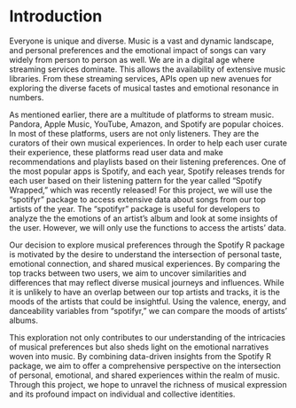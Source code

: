 # Introduction
Everyone is unique and diverse. Music is a vast and dynamic landscape, and personal preferences and the emotional impact of songs can vary widely from person to person as well. We are in a digital age where streaming services dominate. This allows the availability of extensive music libraries. From these streaming services, APIs open up new avenues for exploring the diverse facets of musical tastes and emotional resonance in numbers. 

As mentioned earlier, there are a multitude of platforms to stream music. Pandora, Apple Music, YouTube, Amazon, and Spotify are popular choices. In most of these platforms, users are not only listeners. They are the curators of their own musical experiences. In order to help each user curate their experience, these platforms read user data and make recommendations and playlists based on their listening preferences. One of the most popular apps is Spotify, and each year, Spotify releases trends for each user based on their listening pattern for the year called “Spotify Wrapped,” which was recently released! For this project, we will use the “spotifyr” package to access extensive data about songs from our top artists of the year. The “spotifyr” package is useful for developers to analyze the the emotions of an artist’s album and look at some insights of the user. However, we will only use the functions to access the artists’ data. 
 
Our decision to explore musical preferences through the Spotify R package is motivated by the desire to understand the intersection of personal taste, emotional connection, and shared musical experiences. By comparing the top tracks between two users, we aim to uncover similarities and differences that may reflect diverse musical journeys and influences. While it is unlikely to have an overlap between our top artists and tracks, it is the moods of the artists that could be insightful. Using the valence, energy, and danceability variables from “spotifyr,” we can compare the moods of artists’ albums.

This exploration not only contributes to our understanding of the intricacies of musical preferences but also sheds light on the emotional narratives woven into music. By combining data-driven insights from the Spotify R package, we aim to offer a comprehensive perspective on the intersection of personal, emotional, and shared experiences within the realm of music. Through this project, we hope to unravel the richness of musical expression and its profound impact on individual and collective identities.
